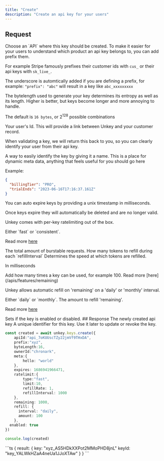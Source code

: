 ```yaml
---
title: "Create"
description: "Create an api key for your users"
---
```


## Request

<ParamField body="apiId" type="string" required>
  Choose an `API` where this key should be created.
</ParamField>

<ParamField body="prefix" type="string" >
To make it easier for your users to understand which product an api key belongs to, you can add prefix them.

For example Stripe famously prefixes their customer ids with `cus_` or their api keys with `sk_live_`.

The underscore is automtically added if you are defining a prefix, for example: `"prefix": "abc"` will result in a key like `abc_xxxxxxxxx`

</ParamField>

<ParamField body="byteLength" type="int" default={16} >
The bytelength used to generate your key determines its entropy as well as its length.
Higher is better, but keys become longer and more annoying to handle.

The default is `16 bytes`, or 2<sup>128</sup> possible combinations

 </ParamField>

 <ParamField body="ownerId" type="string" >
  Your user's Id. This will provide a link between Unkey and your customer record.

When validating a key, we will return this back to you, so you can clearly identify your user from their api key.

</ParamField>
<ParamField body="name" type="string" >
 A way to easily identify the key by giving it a name.
</ParamField>

<ParamField body="meta" type="object" >
This is a place for dynamic meta data, anything that feels useful for you should go here

Example:

```json
{
  "billingTier": "PRO",
  "trialEnds": "2023-06-16T17:16:37.161Z"
}
```

</ParamField>
<ParamField body="expires" type="int" >
  You can auto expire keys by providing a unix timestamp in milliseconds.

Once keys expire they will automatically be deleted and are no longer valid.

</ParamField>

<ParamField body="ratelimit" type="Object" >

Unkey comes with per-key ratelimiting out of the box.

  <Expandable title="properties">

  <ParamField body="type" type="string" default="fast" required>
  Either `fast` or `consistent`.

Read more [here](/apis/features/ratelimiting)

  </ParamField>
  <ParamField body="limit" type="int" required>
  The total amount of burstable requests.

  </ParamField>
  <ParamField body="refillRate" type="int" required>
  How many tokens to refill during each `refillInterval`
  </ParamField>
  <ParamField body="refillInterval" type="int" required>
  Determines the speed at which tokens are refilled.

In milliseconds

  </ParamField>
 </Expandable>
</ParamField>

<ParamField body="remaining" type="number">
  Add how many times a key can be used, for example 100. Read more
  [here](/apis/features/remaining)
</ParamField>

<ParamField body="refill" type="Object" >

Unkey allows automatic refill on 'remaining' on a 'daily' or 'monthly' interval.

  <Expandable title="properties">

  <ParamField body="interval" type="string" required>
  Either `daily` or `monthly`.



  </ParamField>
  <ParamField body="amount" type="int" required>
  The amount to refill 'remaining'.

Read more [here](/apis/features/refill)
  </ParamField>
  
 </Expandable>
 <ParamField body="enabled" type="boolean" >
  Sets if the key is enabled or disabled.

</ParamField>
</ParamField>
## Response

<ResponseField name="result">
<Expandable title="properties" defaultOpen>

<ResponseField name="key" type="string" required>
  The newly created api key
</ResponseField>

<ResponseField name="keyId" type="string" required>
  A unique identifier for this key. Use it later to update or revoke the key.
</ResponseField>

</Expandable>
</ResponseField>

<RequestExample>

```ts
const created = await unkey.keys.create({
	apiId:"api_7oKUUscTZy22jmVf9THxDA",
	prefix:"xyz",
	byteLength:16,
	ownerId:"chronark",
	meta:{
		hello: "world"
	},
	expires: 1686941966471,
	ratelimit:{
		type:"fast",
		limit:10,
		refillRate: 1,
		refillInterval: 1000
	},
	remaining: 1000,
    refill: {
      interval: "daily",
      amount: 100
    },
  enabled: true
})

console.log(created)

```

</RequestExample>

<ResponseExample>
```ts
{
  result: {
    key: "xyz_AS5HDkXXPot2MMoPHD8jnL"
    keyId: "key_YALWkHZaA4neUa1JJoXTAw"
	}
}
```

</ResponseExample>

